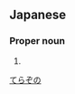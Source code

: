 ==Japanese==
{{ja-kanjitab|てら|その|k2=ぞの|yomi=k|r=y}}

===Proper noun===
{{ja-pos|proper|てらぞの}}

# {{surname|lang=ja}}

[[Category:Japanese surnames|てらぞの]]